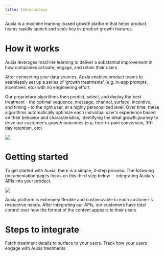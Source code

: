 ```yaml
---
title: Introduction
---
```

Auxia is a machine learning-based growth platform that helps product teams rapidly launch and scale key in-product growth features.

# How it works
Auxia leverages machine learning to deliver a substantial improvement in how companies activate, engage, and retain their users.

After connecting your data sources, Auxia enables product teams to seamlessly set up a series of ‘growth treatments’ (e.g. in-app prompts, incentives, etc) with no engineering effort.

Our proprietary algorithms then predict, select, and deploy the best treatment - the optimal sequence, message, channel, surface, incentive, and timing - to the right user, at a highly personalized level. Over time, these algorithms automatically optimize each individual user's experience based on their behavior and characteristics, identifying the ideal growth journey to drive our customer's growth outcomes (e.g. free-to-paid conversion, 30-day retention, etc)

<img src="/images/How_It_Works_New.png" />

# Getting started

To get started with Auxia, there is a simple, 3-step process. The following documentation pages focus on this third step below -- integrating Auxia's APIs into your product.

<img src="/images/Getting_Started_New.png" />

Auxia platform is extremely flexible and customizable to each customer's respective needs. After integrating our APIs, our customers have total control over how the format of the content appears to their users.
# Steps to integrate

<CardGroup cols={1}>
  <Card title="Get Treatments" icon="mobile-notch" href="https://auxiainc.mintlify.app/api-reference/get-treatments">
    Fetch treatment details to surface to your users.
  </Card>
  <Card title="Log Treatment Interactions" icon="chart-mixed" iconType="duotone" href="https://auxiainc.mintlify.app/api-reference/log-treatment-interactions">
    Track how your users engage with Auxia treatments.
  </Card>
</CardGroup>
